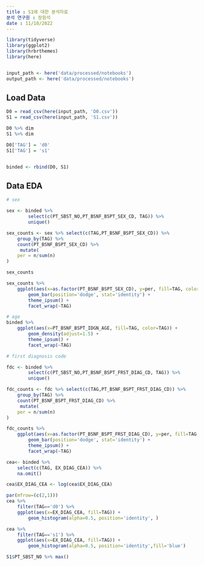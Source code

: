 ```yaml
---
title : S1에 대한 분석자료
분석 연구원 : 장원석
date : 11/10/2022
---
```


```R
library(tidyverse)
library(ggplot2)
library(hrbrthemes)
library(here)


input_path <- here('data/processed/notebooks')
output_path <- here('data/processed/notebooks')
```
## Load Data
```R
D0 = read_csv(here(input_path, 'D0.csv'))
S1 = read_csv(here(input_path, 'S1.csv'))

D0 %>% dim
S1 %>% dim

D0['TAG'] = 'd0'
S1['TAG'] = 's1'


binded <- rbind(D0, S1)
```

## Data EDA

```R
# sex

sex <- binded %>% 
        select(c(PT_SBST_NO,PT_BSNF_BSPT_SEX_CD, TAG)) %>%
        unique()

sex_counts <- sex %>% select(c(TAG,PT_BSNF_BSPT_SEX_CD)) %>% 
    group_by(TAG) %>%
    count(PT_BSNF_BSPT_SEX_CD) %>%
     mutate(
    per = n/sum(n)
)

sex_counts

sex_counts %>%
    ggplot(aes(x=as.factor(PT_BSNF_BSPT_SEX_CD), y=per, fill=TAG, color=TAG)) +
        geom_bar(position='dodge', stat='identity') +
        theme_ipsum() + 
        facet_wrap(~TAG) 

# age
binded %>%
    ggplot(aes(x=PT_BSNF_BSPT_IDGN_AGE, fill=TAG, color=TAG)) +
        geom_density(adjust=1.5) +
        theme_ipsum() + 
        facet_wrap(~TAG) 

# first diagnosis code

fdc <- binded %>% 
        select(c(PT_SBST_NO,PT_BSNF_BSPT_FRST_DIAG_CD, TAG)) %>%
        unique()

fdc_counts <- fdc %>% select(c(TAG,PT_BSNF_BSPT_FRST_DIAG_CD)) %>% 
    group_by(TAG) %>%
    count(PT_BSNF_BSPT_FRST_DIAG_CD) %>%
     mutate(
    per = n/sum(n)
)

fdc_counts %>%
    ggplot(aes(x=as.factor(PT_BSNF_BSPT_FRST_DIAG_CD), y=per, fill=TAG, color=TAG)) +
        geom_bar(position='dodge', stat='identity') +
        theme_ipsum() + 
        facet_wrap(~TAG) 


```

```R

cea<- binded %>% 
    select(c(TAG, EX_DIAG_CEA)) %>%
    na.omit()

cea$EX_DIAG_CEA <- log(cea$EX_DIAG_CEA)

par(mfrow=(c(2,1)))
cea %>%
    filter(TAG=='d0') %>%
    ggplot(aes(x=EX_DIAG_CEA, fill=TAG)) +
        geom_histogram(alpha=0.5, position='identity', )

cea %>%
    filter(TAG=='s1') %>%
    ggplot(aes(x=EX_DIAG_CEA, fill=TAG)) +
        geom_histogram(alpha=0.5, position='identity',fill='blue')

```


```R

S1$PT_SBST_NO %>% max()


```